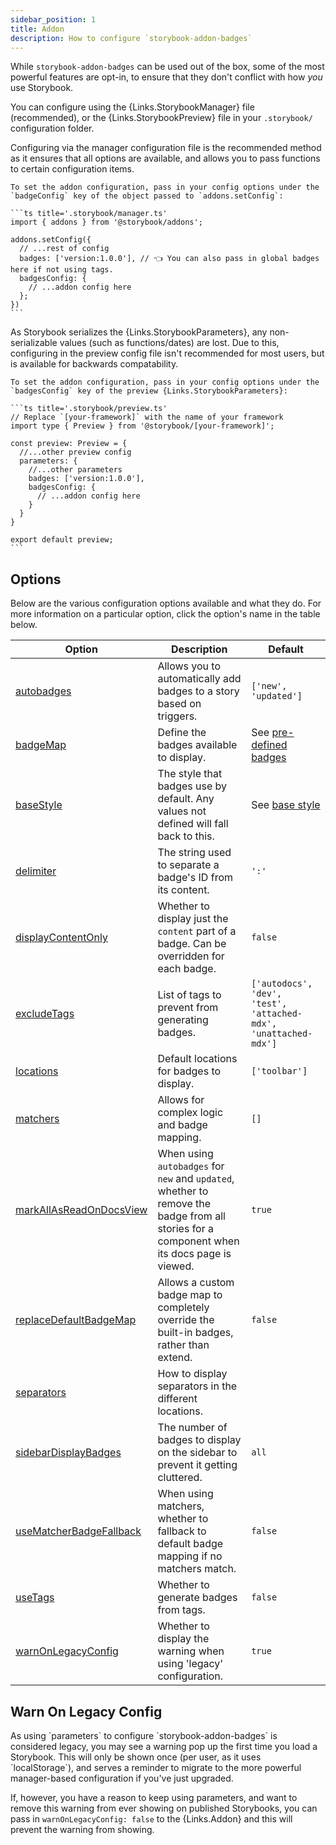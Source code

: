```yaml
---
sidebar_position: 1
title: Addon
description: How to configure `storybook-addon-badges`
---
```



While `storybook-addon-badges` can be used out of the box, some of the most powerful features are
opt-in, to ensure that they don't conflict with how _you_ use Storybook.

You can configure using the {Links.StorybookManager} file (recommended), or the
{Links.StorybookPreview} file in your `.storybook/` configuration folder.

<Tabs groupId='config' queryString='config'>
  <TabItem default label='Manager Config' value='manager'>
    Configuring via the manager configuration file is the recommended method as it ensures that all options are available, and allows you to pass functions to certain configuration items.

    To set the addon configuration, pass in your config options under the `badgeConfig` key of the object passed to `addons.setConfig`:

    ```ts title='.storybook/manager.ts'
    import { addons } from '@storybook/addons';

    addons.setConfig({
      // ...rest of config
      badges: ['version:1.0.0'], // 👈 You can also pass in global badges here if not using tags.
      badgesConfig: {
        // ...addon config here
      };
    })
    ```

  </TabItem>
  <TabItem default label='Preview Config' value='preview'>
    As Storybook serializes the {Links.StorybookParameters}, any non-serializable values (such as functions/dates) are lost. Due to this, configuring in the preview config file isn't recommended for most users, but is available for backwards compatability.

    To set the addon configuration, pass in your config options under the `badgesConfig` key of the preview {Links.StorybookParameters}:

    ```ts title='.storybook/preview.ts'
    // Replace `[your-framework]` with the name of your framework
    import type { Preview } from '@storybook/[your-framework]';

    const preview: Preview = {
      //...other preview config
      parameters: {
        //...other parameters
        badges: ['version:1.0.0'],
        badgesConfig: {
          // ...addon config here
        }
      }
    }

    export default preview;
    ```

  </TabItem>
</Tabs>

## Options

Below are the various configuration options available and what they do. For more information on a
particular option, click the option's name in the table below.

| Option                                                               | Description                                                                                                                                 | Default                                                            |
| -------------------------------------------------------------------- | ------------------------------------------------------------------------------------------------------------------------------------------- | ------------------------------------------------------------------ |
| [autobadges](./autobadges.mdx)                                       | Allows you to automatically add badges to a story based on triggers.                                                                        | `['new', 'updated']`                                               |
| [badgeMap](./badge-map.mdx)                                          | Define the badges available to display.                                                                                                     | See [pre-defined badges](../getting-started/predefined-badges.mdx) |
| [baseStyle](./base-style.mdx)                                        | The style that badges use by default. Any values not defined will fall back to this.                                                        | See [base style](./base-style.mdx)                                 |
| [delimiter](./badge-content.mdx#delimited-badges)                    | The string used to separate a badge's ID from its content.                                                                                  | `':'`                                                              |
| [displayContentOnly](./badge-content.mdx#display-content-only)       | Whether to display just the `content` part of a badge. Can be overridden for each badge.                                                    | `false`                                                            |
| [excludeTags](./use-tags.mdx#excluding-tags)                         | List of tags to prevent from generating badges.                                                                                             | `['autodocs', 'dev', 'test', 'attached-mdx', 'unattached-mdx']`    |
| [locations](./locations.mdx)                                         | Default locations for badges to display.                                                                                                    | `['toolbar']`                                                      |
| [matchers](./matchers.mdx)                                           | Allows for complex logic and badge mapping.                                                                                                 | `[]`                                                               |
| [markAllAsReadOnDocsView](./autobadges.mdx#additional-options)       | When using `autobadges` for `new` and `updated`, whether to remove the badge from all stories for a component when its docs page is viewed. | `true`                                                             |
| [replaceDefaultBadgeMap](../customisation/custom-badges.mdx)         | Allows a custom badge map to completely override the built-in badges, rather than extend.                                                   | `false`                                                            |
| [separators](./locations.mdx#separators)                             | How to display separators in the different locations.                                                                                       |                                                                    |
| [sidebarDisplayBadges](./locations.mdx#sidebar-display-badges)       | The number of badges to display on the sidebar to prevent it getting cluttered.                                                             | `all`                                                              |
| [useMatcherBadgeFallback](./matchers.mdx#use-matcher-badge-fallback) | When using matchers, whether to fallback to default badge mapping if no matchers match.                                                     | `false`                                                            |
| [useTags](./use-tags.mdx)                                            | Whether to generate badges from tags.                                                                                                       | `false`                                                            |
| [warnOnLegacyConfig](#warn-on-legacy-config)                         | Whether to display the warning when using 'legacy' configuration.                                                                           | `true`                                                             |

## Warn On Legacy Config

<Admonition type='info'>
  As using `parameters` to configure `storybook-addon-badges` is considered legacy, you may see a warning pop up the first time you load a Storybook. This will only be shown once (per user, as it uses `localStorage`), and serves a reminder to migrate to the more powerful manager-based configuration if you've just upgraded.

If, however, you have a reason to keep using parameters, and want to remove this warning from ever
showing on published Storybooks, you can pass in `warnOnLegacyConfig: false` to the {Links.Addon}
and this will prevent the warning from showing.

</Admonition>
